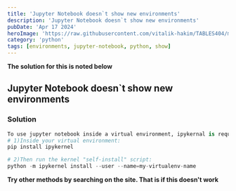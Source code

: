 ---
title: 'Jupyter Notebook doesn`t show new environments'
description: 'Jupyter Notebook doesn`t show new environments'
pubDate: 'Apr 17 2024'
heroImage: 'https://raw.githubusercontent.com/vitalik-hakim/TABLES404/main/error_b/python.jpg'
category: 'python'
tags: [environments, jupyter-notebook, python, show]
---

**The solution for this is noted below**

## Jupyter Notebook doesn`t show new environments

### Solution

```python
To use jupyter notebook inside a virtual environment, ipykernal is required to be installed in your venv
# 1)Inside your virtual environment:
pip install ipykernel

# 2)Then run the kernel "self-install" script:
python -m ipykernel install --user --name=my-virtualenv-name
```
**Try other methods by searching on the site. That is if this doesn't work**
